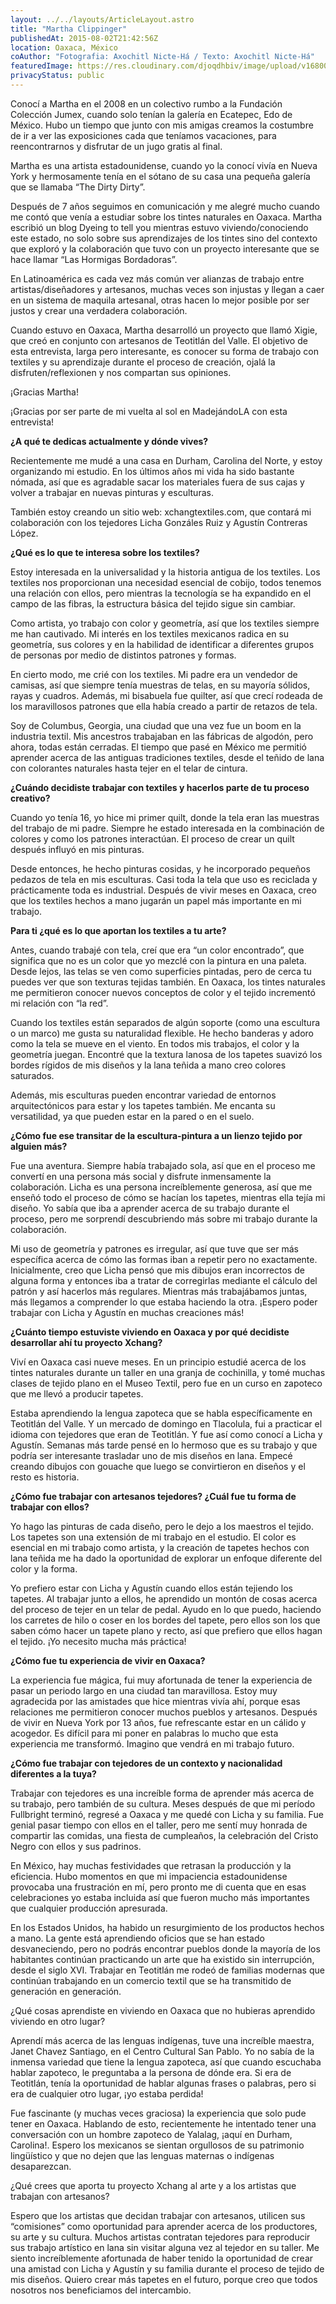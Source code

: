 ```yaml
---
layout: ../../layouts/ArticleLayout.astro
title: "Martha Clippinger"
publishedAt: 2015-08-02T21:42:56Z
location: Oaxaca, México
coAuthor: "Fotografia: Axochitl Nicte-Há / Texto: Axochitl Nicte-Há"
featuredImage: https://res.cloudinary.com/djoqdhbiv/image/upload/v1680047893/web/Perfiles/martha/martha-clippinger_ery73s.jpg
privacyStatus: public
---
```





Conocí a Martha en el 2008 en un colectivo rumbo a la Fundación Colección Jumex, cuando solo tenían la galería en Ecatepec, Edo de México. Hubo un tiempo que junto con mis amigas creamos la costumbre de ir a ver las exposiciones cada que teníamos vacaciones, para reencontrarnos y disfrutar de un jugo gratis al final.

Martha es una artista estadounidense, cuando yo la conocí vivía en Nueva York y hermosamente tenía en el sótano de su casa una pequeña galería que se llamaba “The Dirty Dirty”.


Después de 7 años seguimos en comunicación y me alegré mucho cuando me contó que venía a estudiar sobre los tintes naturales en Oaxaca. Martha escribió un blog Dyeing to tell you mientras estuvo viviendo/conociendo este estado, no solo sobre sus aprendizajes de los tintes sino del contexto que exploró y la colaboración que tuvo con un proyecto interesante que se hace llamar “Las Hormigas Bordadoras”.

En Latinoamérica es cada vez más común ver alianzas de trabajo entre artistas/diseñadores y artesanos, muchas veces son injustas y llegan a caer en un sistema de maquila artesanal, otras hacen lo mejor posible por ser justos y crear una verdadera colaboración.


Cuando estuvo en Oaxaca, Martha desarrolló un proyecto que llamó Xigie, que creó en conjunto con artesanos de Teotitlán del Valle. El objetivo de esta entrevista, larga pero interesante, es conocer su forma de trabajo con textiles y su aprendizaje durante el proceso de creación, ojalá la disfruten/reflexionen y nos compartan sus opiniones.

¡Gracias Martha!

¡Gracias por ser parte de mi vuelta al sol en MadejándoLA con esta entrevista!


**¿A qué te dedicas actualmente y dónde vives?**

Recientemente me mudé a una casa en Durham, Carolina del Norte, y estoy organizando mi estudio. En los últimos años mi vida ha sido bastante nómada, así que es agradable sacar los materiales fuera de sus cajas y volver a trabajar en nuevas pinturas y esculturas.

También estoy creando un sitio web: xchangtextiles.com, que contará mi colaboración con los tejedores Licha Gonzáles Ruiz y Agustín Contreras López.

**¿Qué es lo que te interesa sobre los textiles?**

Estoy interesada en la universalidad y la historia antigua de los textiles. Los textiles nos proporcionan una necesidad esencial de cobijo, todos tenemos una relación con ellos, pero mientras la tecnología se ha expandido en el campo de las fibras, la estructura básica del tejido sigue sin cambiar.


Como artista, yo trabajo con color y geometría, así que los textiles siempre me han cautivado. Mi interés en los textiles mexicanos radica en su geometría, sus colores y en la habilidad de identificar a diferentes grupos de personas por medio de distintos patrones y formas.

En cierto modo, me crié con los textiles. Mi padre era un vendedor de camisas, así que siempre tenía muestras de telas, en su mayoría sólidos, rayas y cuadros. Además, mi bisabuela fue quilter, así que crecí rodeada de los maravillosos patrones que ella había creado a partir de retazos de tela.

Soy de Columbus, Georgia, una ciudad que una vez fue un boom en la industria textil. Mis ancestros trabajaban en las fábricas de algodón, pero ahora, todas están cerradas. El tiempo que pasé en México me permitió aprender acerca de las antiguas tradiciones textiles, desde el teñido de lana con colorantes naturales hasta tejer en el telar de cintura.

**¿Cuándo decidiste trabajar con textiles y hacerlos parte de tu proceso creativo?**

Cuando yo tenía 16, yo hice mi primer quilt, donde la tela eran las muestras del trabajo de mi padre. Siempre he estado interesada en la combinación de colores y como los patrones interactúan. El proceso de crear un quilt después influyó en mis pinturas.

Desde entonces, he hecho pinturas cosidas, y he incorporado pequeños pedazos de tela en mis esculturas. Casi toda la tela que uso es reciclada y prácticamente toda es industrial. Después de vivir meses en Oaxaca, creo que los textiles hechos a mano jugarán un papel más importante en mi trabajo.


**Para ti ¿qué es lo que aportan los textiles a tu arte?**

Antes, cuando trabajé con tela, creí que era “un color encontrado”, que significa que no es un color que yo mezclé con la pintura en una paleta. Desde lejos, las telas se ven como superficies pintadas, pero de cerca tu puedes ver que son texturas tejidas también. En Oaxaca, los tintes naturales me permitieron conocer nuevos conceptos de color y el tejido incrementó mi relación con “la red”.

Cuando los textiles están separados de algún soporte (como una escultura o un marco) me gusta su naturalidad flexible. He hecho banderas y adoro como la tela se mueve en el viento. En todos mis trabajos, el color y la geometría juegan. Encontré que la textura lanosa de los tapetes suavizó los bordes rígidos de mis diseños y la lana teñida a mano creo colores saturados.

Además, mis esculturas pueden encontrar variedad de entornos arquitectónicos para estar y los tapetes también. Me encanta su versatilidad, ya que pueden estar en la pared o en el suelo.

**¿Cómo fue ese transitar de la escultura-pintura a un lienzo tejido por alguien más?**

Fue una aventura. Siempre había trabajado sola, así que en el proceso me convertí en una persona más social y disfrute inmensamente la colaboración. Licha es una persona increíblemente generosa, así que me enseñó todo el proceso de cómo se hacían los tapetes, mientras ella tejía mi diseño. Yo sabía que iba a aprender acerca de su trabajo durante el proceso, pero me sorprendí descubriendo más sobre mi trabajo durante la colaboración.


Mi uso de geometría y patrones es irregular, así que tuve que ser más específica acerca de cómo las formas iban a repetir pero no exactamente. Inicialmente, creo que Licha pensó que mis dibujos eran incorrectos de alguna forma y entonces iba a tratar de corregirlas mediante el cálculo del patrón y así hacerlos más regulares. Mientras más trabajábamos juntas, más llegamos a comprender lo que estaba haciendo la otra. ¡Espero poder trabajar con Licha y Agustín en muchas creaciones más!

**¿Cuánto tiempo estuviste viviendo en Oaxaca y por qué decidiste desarrollar ahí tu proyecto Xchang?**

Viví en Oaxaca casi nueve meses. En un principio estudié acerca de los tintes naturales durante un taller en una granja de cochinilla, y tomé muchas clases de tejido plano en el Museo Textil, pero fue en un curso en zapoteco que me llevó a producir tapetes.

Estaba aprendiendo la lengua zapoteca que se habla específicamente en Teotitlán del Valle. Y un mercado de domingo en Tlacolula, fui a practicar el idioma con tejedores que eran de Teotitlán. Y fue así como conocí a Licha y Agustín. Semanas más tarde pensé en lo hermoso que es su trabajo y que podría ser interesante trasladar uno de mis diseños en lana. Empecé creando dibujos con gouache que luego se convirtieron en diseños y el resto es historia.

**¿Cómo fue trabajar con artesanos tejedores? ¿Cuál fue tu forma de trabajar con ellos?**

Yo hago las pinturas de cada diseño, pero le dejo a los maestros el tejido. Los tapetes son una extensión de mi trabajo en el estudio. El color es esencial en mi trabajo como artista, y la creación de tapetes hechos con lana teñida me ha dado la oportunidad de explorar un enfoque diferente del color y la forma.

Yo prefiero estar con Licha y Agustín cuando ellos están tejiendo los tapetes. Al trabajar junto a ellos, he aprendido un montón de cosas acerca del proceso de tejer en un telar de pedal. Ayudo en lo que puedo, haciendo los carretes de hilo o coser en los bordes del tapete, pero ellos son los que saben cómo hacer un tapete plano y recto, así que prefiero que ellos hagan el tejido. ¡Yo necesito mucha más práctica!

**¿Cómo fue tu experiencia de vivir en Oaxaca?**

La experiencia fue mágica, fui muy afortunada de tener la experiencia de pasar un periodo largo en una ciudad tan maravillosa. Estoy muy agradecida por las amistades que hice mientras vivía ahí, porque esas relaciones me permitieron conocer muchos pueblos y artesanos. Después de vivir en Nueva York por 13 años, fue refrescante estar en un cálido y acogedor. Es difícil para mi poner en palabras lo mucho que esta experiencia me transformó. Imagino que vendrá en mi trabajo futuro.

**¿Cómo fue trabajar con tejedores de un contexto y nacionalidad diferentes a la tuya?**

Trabajar con tejedores es una increíble forma de aprender más acerca de su trabajo, pero también de su cultura. Meses después de que mi período Fullbright terminó, regresé a Oaxaca y me quedé con Licha y su familia. Fue genial pasar tiempo con ellos en el taller, pero me sentí muy honrada de compartir las comidas, una fiesta de cumpleaños, la celebración del Cristo Negro con ellos y sus padrinos.

En México, hay muchas festividades que retrasan la producción y la eficiencia. Hubo momentos en que mi impaciencia estadounidense provocaba una frustración en mí, pero pronto me di cuenta que en esas celebraciones yo estaba incluida así que fueron mucho más importantes que cualquier producción apresurada.

En los Estados Unidos, ha habido un resurgimiento de los productos hechos a mano. La gente está aprendiendo oficios que se han estado desvaneciendo, pero no podrás encontrar pueblos donde la mayoría de los habitantes continúan practicando un arte que ha existido sin interrupción, desde el siglo XVI. Trabajar en Teotitlán me rodeó de familias modernas que continúan trabajando en un comercio textil que se ha transmitido de generación en generación.

¿Qué cosas aprendiste en viviendo en Oaxaca que no hubieras aprendido viviendo en otro lugar?

Aprendí más acerca de las lenguas indígenas, tuve una increíble maestra, Janet Chavez Santiago, en el Centro Cultural San Pablo. Yo no sabía de la inmensa variedad que tiene la lengua zapoteca, así que cuando escuchaba hablar zapoteco, le preguntaba a la persona de dónde era. Si era de Teotitlán, tenía la oportunidad de hablar algunas frases o palabras, pero si era de cualquier otro lugar, ¡yo estaba perdida!

Fue fascinante (y muchas veces graciosa) la experiencia que solo pude tener en Oaxaca. Hablando de esto, recientemente he intentado tener una conversación con un hombre zapoteco de Yalalag, ¡aquí en Durham, Carolina!. Espero los mexicanos se sientan orgullosos de su patrimonio lingüístico y que no dejen que las lenguas maternas o indígenas desaparezcan.

¿Qué crees que aporta tu proyecto Xchang al arte y a los artistas que trabajan con artesanos?

Espero que los artistas que decidan trabajar con artesanos, utilicen sus “comisiones” como oportunidad para aprender acerca de los productores, su arte y su cultura. Muchos artistas contratan tejedores para reproducir sus trabajo artístico en lana sin visitar alguna vez al tejedor en su taller. Me siento increíblemente afortunada de haber tenido la oportunidad de crear una amistad con Licha y Agustín y su familia durante el proceso de tejido de mis diseños. Quiero crear más tapetes en el futuro, porque creo que todos nosotros nos beneficiamos del intercambio.